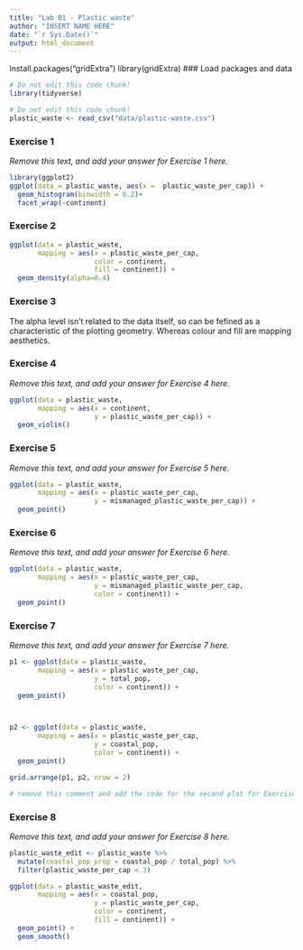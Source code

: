 ```yaml
---
title: "Lab 01 - Plastic waste"
author: "INSERT NAME HERE"
date: "`r Sys.Date()`"
output: html_document
---
```

install.packages("gridExtra")
library(gridExtra)
### Load packages and data

```r
# Do not edit this code chunk!
library(tidyverse) 
```

```r
# Do not edit this code chunk!
plastic_waste <- read_csv("data/plastic-waste.csv")
```

### Exercise 1

*Remove this text, and add your answer for Exercise 1 here.*

```r
library(ggplot2)
ggplot(data = plastic_waste, aes(x =  plastic_waste_per_cap)) +
  geom_histogram(binwidth = 0.2)+
  facet_wrap(~continent)
```

### Exercise 2

```r
ggplot(data = plastic_waste, 
       mapping = aes(x = plastic_waste_per_cap, 
                     color = continent,
                     fill = continent)) +
  geom_density(alpha=0.4)
```

### Exercise 3

The alpha level isn't related to the data itself, so can be fefined as a characteristic of the plotting geometry. Whereas colour and fill are mapping aesthetics. 

### Exercise 4

*Remove this text, and add your answer for Exercise 4 here.*

```r
ggplot(data = plastic_waste, 
       mapping = aes(x = continent, 
                     y = plastic_waste_per_cap)) +
  geom_violin()
```

### Exercise 5

*Remove this text, and add your answer for Exercise 5 here.*

```r
ggplot(data = plastic_waste, 
       mapping = aes(x = plastic_waste_per_cap, 
                     y = mismanaged_plastic_waste_per_cap)) +
  geom_point()
```

### Exercise 6

*Remove this text, and add your answer for Exercise 6 here.*

```r
ggplot(data = plastic_waste, 
       mapping = aes(x = plastic_waste_per_cap, 
                     y = mismanaged_plastic_waste_per_cap,
                     color = continent)) +
  geom_point()
```

### Exercise 7

*Remove this text, and add your answer for Exercise 7 here.*

```r
p1 <- ggplot(data = plastic_waste, 
       mapping = aes(x = plastic_waste_per_cap, 
                     y = total_pop,
                     color = continent)) +
  geom_point()



p2 <- ggplot(data = plastic_waste, 
       mapping = aes(x = plastic_waste_per_cap, 
                     y = coastal_pop,
                     color = continent)) +
  geom_point()

grid.arrange(p1, p2, nrow = 2)
```

```r
# remove this comment and add the code for the second plot for Exercise 7 here
```

### Exercise 8

*Remove this text, and add your answer for Exercise 8 here.*

```r
plastic_waste_edit <- plastic_waste %>% 
  mutate(coastal_pop_prop = coastal_pop / total_pop) %>%
  filter(plastic_waste_per_cap < 3)

ggplot(data = plastic_waste_edit, 
       mapping = aes(x = coastal_pop, 
                     y = plastic_waste_per_cap,
                     color = continent,
                     fill = continent)) +
  geom_point() +
  geom_smooth()


```

